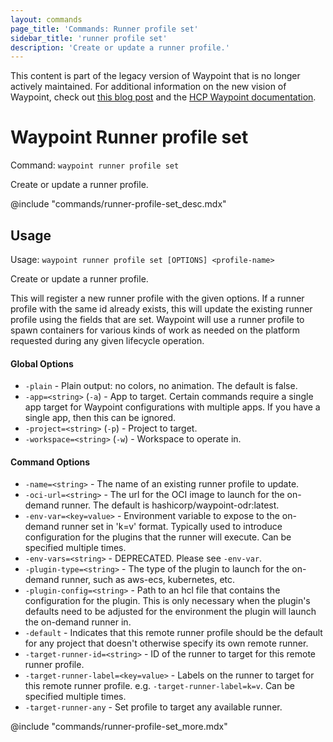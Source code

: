 ```yaml
---
layout: commands
page_title: 'Commands: Runner profile set'
sidebar_title: 'runner profile set'
description: 'Create or update a runner profile.'
---
```


<Warning>

This content is part of the legacy version of Waypoint that is no longer actively maintained. For additional information on the new vision of Waypoint, check out [this blog post](https://www.hashicorp.com/blog/a-new-vision-for-hcp-waypoint) and the [HCP Waypoint documentation](/hcp/docs/waypoint).

</Warning>

# Waypoint Runner profile set

Command: `waypoint runner profile set`

Create or update a runner profile.

@include "commands/runner-profile-set_desc.mdx"

## Usage

Usage: `waypoint runner profile set [OPTIONS] <profile-name>`

Create or update a runner profile.

This will register a new runner profile with the given options. If
a runner profile with the same id already exists, this will update the
existing runner profile using the fields that are set.
Waypoint will use a runner profile to spawn containers for
various kinds of work as needed on the platform requested during any given
lifecycle operation.

#### Global Options

- `-plain` - Plain output: no colors, no animation. The default is false.
- `-app=<string>` (`-a`) - App to target. Certain commands require a single app target for Waypoint configurations with multiple apps. If you have a single app, then this can be ignored.
- `-project=<string>` (`-p`) - Project to target.
- `-workspace=<string>` (`-w`) - Workspace to operate in.

#### Command Options

- `-name=<string>` - The name of an existing runner profile to update.
- `-oci-url=<string>` - The url for the OCI image to launch for the on-demand runner. The default is hashicorp/waypoint-odr:latest.
- `-env-var=<key=value>` - Environment variable to expose to the on-demand runner set in 'k=v' format. Typically used to introduce configuration for the plugins that the runner will execute. Can be specified multiple times.
- `-env-vars=<string>` - DEPRECATED. Please see `-env-var`.
- `-plugin-type=<string>` - The type of the plugin to launch for the on-demand runner, such as aws-ecs, kubernetes, etc.
- `-plugin-config=<string>` - Path to an hcl file that contains the configuration for the plugin. This is only necessary when the plugin's defaults need to be adjusted for the environment the plugin will launch the on-demand runner in.
- `-default` - Indicates that this remote runner profile should be the default for any project that doesn't otherwise specify its own remote runner.
- `-target-runner-id=<string>` - ID of the runner to target for this remote runner profile.
- `-target-runner-label=<key=value>` - Labels on the runner to target for this remote runner profile. e.g. `-target-runner-label=k=v`. Can be specified multiple times.
- `-target-runner-any` - Set profile to target any available runner.

@include "commands/runner-profile-set_more.mdx"
